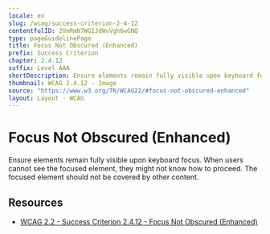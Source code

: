 ```yaml
---
locale: en
slug: /wcag/success-criterion-2-4-12
contentfulID: 2VmRmN7WGIJdWvVgh6wGNQ
type: pageGuidelinePage
title: Focus Not Obscured (Enhanced)
prefix: Success Criterion
chapter: 2.4.12
suffix: Level AAA
shortDescription: Ensure elements remain fully visible upon keyboard focus. When users cannot see the focused element, they might not know how to proceed. The focused element should not be covered by other content.
thumbnail: WCAG 2.4.12 - Image
source: "https://www.w3.org/TR/WCAG22/#focus-not-obscured-enhanced"
layout: Layout - WCAG
---
```


# Focus Not Obscured (Enhanced)

Ensure elements remain fully visible upon keyboard focus. When users cannot see the focused element, they might not know how to proceed. The focused element should not be covered by other content.

## Resources

- [WCAG 2.2 - Success Criterion 2.4.12 - Focus Not Obscured (Enhanced)](https://www.w3.org/TR/WCAG22/#focus-not-obscured-enhanced)